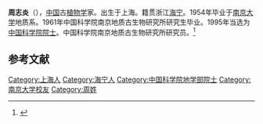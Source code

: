 {{Infobox person
| 姓名     = 周志炎
| 图像     = 
| 图像替代 = 
| 图像说明 = 
| 出生日期 = 1933年1月11日
| 出生地   = 上海
| 死亡日期 = <!-- {{Death date and age|YYYY|MM|DD|YYYY|MM|DD}}（死亡在前，出生在后） -->
| 死亡地   = 
| 国籍       = {{PRC}}
| 籍贯       = 浙江海宁
| 别名     = 
| 知名于   = 
| 职业     = 古[[植物学|植物学]]家
| 母校 = [[南京大学|南京大学]]
}}

'''周志炎'''（{{bd|1933年|1月11日||}}），[[中国|中国]]古[[植物学|植物学]]家。出生于上海。籍贯浙江[[海宁|海宁]]。1954年毕业于[[南京大学|南京大学]]地质系。1961年中国科学院南京地质古生物研究所研究生毕业。1995年当选为[[中国科学院院士|中国科学院院士]]。中国科学院南京地质古生物研究所研究员。<ref>{{Cite web |url=http://sourcedb.cas.cn/sourcedb_ad_cas/zw2/ysxx/dxb/ |title=中国科学院学部与院士·院士信息·地学部·周志炎 |accessdate=2012-03-28 |archive-date=2012-04-26 |archive-url=https://web.archive.org/web/20120426134225/http://sourcedb.cas.cn/sourcedb_ad_cas/zw2/ysxx/dxb/ |dead-url=yes }}</ref>

==参考文献==
{{reflist}}

{{中国科学院地学部院士}}

{{中国科学家小作品}}

[[Category:上海人|Category:上海人]]
[[Category:海宁人|Category:海宁人]]
[[Category:中国科学院地学部院士|Category:中国科学院地学部院士]]
[[Category:南京大学校友|Category:南京大学校友]]
[[Category:周姓|Category:周姓]]